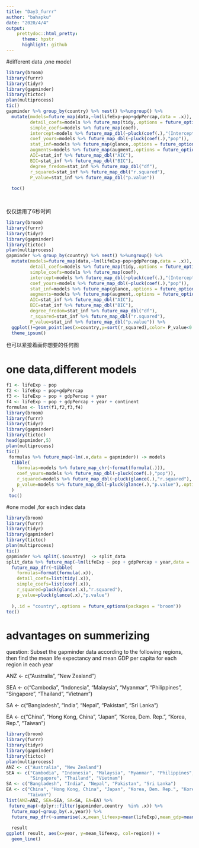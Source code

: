 ```yaml
---
title: "Day3_furrr"
author: "bahapku"
date: "2020/4/4"
output: 
    prettydoc::html_pretty:
      theme: hpstr
      highlight: github
---
```

#different data ,one model
```r
library(broom)
library(furrr)
library(tidyr)
library(gapminder)
library(tictoc)
plan(multiprocess)
tic()
gapminder %>% group_by(country) %>% nest() %>%ungroup() %>% 
  mutate(models=future_map(data,~lm(lifeExp~pop+gdpPercap,data = .x)),
         detail_coefs=models %>% future_map(tidy,.options = future_options(packages = "broom")),
         simple_coefs=models %>% future_map(coef),
         intercept=models %>% future_map_dbl(~pluck(coef(.),"(Intercept)")),
         coef_yours=models %>% future_map_dbl(~pluck(coef(.),"pop")),
         stat_inf=models %>% future_map(glance,.options = future_options(packages = "broom")),
         augments=models %>% future_map(augment,.options = future_options(packages = "broom")),
         AIC=stat_inf %>% future_map_dbl("AIC"),
         BIC=stat_inf %>% future_map_dbl("BIC"),
         degree_fredom=stat_inf %>% future_map_dbl("df"),
         r_squared=stat_inf %>% future_map_dbl("r.squared"),
         P_value=stat_inf %>% future_map_dbl("p.value"))
          
  toc()

  
```
仅仅运用了6秒时间    

```r
library(broom)
library(furrr)
library(tidyr)
library(gapminder)
library(tictoc)
plan(multiprocess)
gapminder %>% group_by(country) %>% nest() %>%ungroup() %>% 
  mutate(models=future_map(data,~lm(lifeExp~pop+gdpPercap,data = .x)),
         detail_coefs=models %>% future_map(tidy,.options = future_options(packages = "broom")),
         simple_coefs=models %>% future_map(coef),
         intercept=models %>% future_map_dbl(~pluck(coef(.),"(Intercept)")),
         coef_yours=models %>% future_map_dbl(~pluck(coef(.),"pop")),
         stat_inf=models %>% future_map(glance,.options = future_options(packages = "broom")),
         augments=models %>% future_map(augment,.options = future_options(packages = "broom")),
         AIC=stat_inf %>% future_map_dbl("AIC"),
         BIC=stat_inf %>% future_map_dbl("BIC"),
         degree_fredom=stat_inf %>% future_map_dbl("df"),
         r_squared=stat_inf %>% future_map_dbl("r.squared"),
         P_value=stat_inf %>% future_map_dbl("p.value")) %>% 
  ggplot()+geom_point(aes(x=country,y=sort(r_squared),color= P_value<0.05))+
  theme_ipsum()
```
也可以紧接着画你想要的任何图    

# one data,different models
```r
f1 <- lifeExp ~ pop
f2 <- lifeExp ~ pop+gdpPercap
f3 <- lifeExp ~ pop + gdpPercap + year
f4 <- lifeExp ~ pop + gdpPercap + year + continent
formulas <- list(f1,f2,f3,f4)
library(broom)
library(furrr)
library(tidyr)
library(gapminder)
library(tictoc)
head(gapminder,5)
plan(multiprocess)
tic()
 formulas %>% future_map(~lm(.x,data = gapminder)) -> models
  tibble(
    formulas=models %>% future_map_chr(~format(formula(.))),
    coef_yours=models %>% future_map_dbl(~pluck(coef(.),"pop")),
    r_squared=models %>% future_map_dbl(~pluck(glance(.),"r.squared"),.options = future_options(packages = "broom")),
    p_value=models %>% future_map_dbl(~pluck(glance(.),"p.value"),.options = future_options(packages = "broom"))
  ) 
 toc()
```

#one model ,for each index data
```r
library(broom)
library(furrr)
library(tidyr)
library(gapminder)
library(tictoc)
plan(multiprocess)
tic()
gapminder %>% split(.$country)  -> split_data
split_data %>% future_map(~lm(lifeExp ~ pop + gdpPercap + year,data = .x)) %>% 
  future_map_dfr(~tibble(
    formulas=format(formula(.x)),
    detail_coefs=list(tidy(.x)),
    simple_coefs=list(coef(.x)),
    r_squared=pluck(glance(.x),"r.squared"),
    p_value=pluck(glance(.x),"p.value")
    
  ),.id = "country",.options = future_options(packages = "broom"))
toc()
```

# advantages on summerizing     
question: Subset the gapminder data according to the following regions, then find the mean life expectancy and mean GDP per capita for each region in each year    

ANZ <- c("Australia", "New Zealand")   

SEA <- c("Cambodia", "Indonesia", "Malaysia", "Myanmar", "Philippines", 
         "Singapore", "Thailand", "Vietnam")    
         
SA <- c("Bangladesh", "India", "Nepal", "Pakistan", "Sri Lanka")   

EA <- c("China", "Hong Kong, China", "Japan", "Korea, Dem. Rep.", "Korea, Rep.", 
        "Taiwan")   
        
```r
library(broom)
library(furrr)
library(tidyr)
library(gapminder)
library(tictoc)
plan(multiprocess)
ANZ <- c("Australia", "New Zealand")
SEA <- c("Cambodia", "Indonesia", "Malaysia", "Myanmar", "Philippines", 
         "Singapore", "Thailand", "Vietnam")
SA <- c("Bangladesh", "India", "Nepal", "Pakistan", "Sri Lanka")
EA <- c("China", "Hong Kong, China", "Japan", "Korea, Dem. Rep.", "Korea, Rep.", 
        "Taiwan")
list(ANZ=ANZ, SEA=SEA, SA=SA, EA=EA) %>% 
 future_map(~dplyr::filter(gapminder,country  %in% .x)) %>% 
  future_map(~group_by(.x,year)) %>% 
  future_map_dfr(~summarise(.x,mean_lifeexp=mean(lifeExp),mean_gdp=mean(gdpPercap)),.id = "region")  -> result
  
  result
ggplot( result, aes(x=year, y=mean_lifeexp, col=region)) +
  geom_line()
  

```

